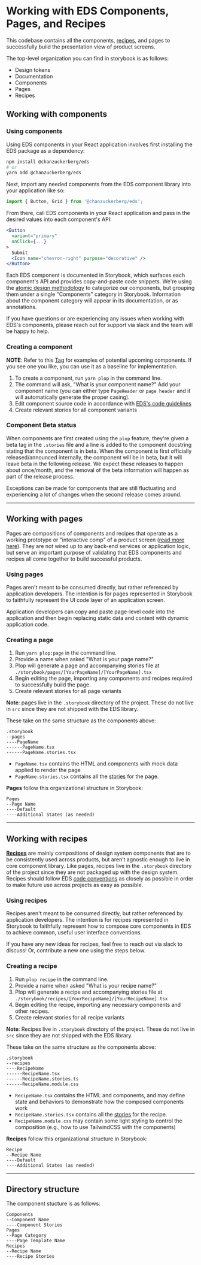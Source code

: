 <Meta title="Documentation/Guidelines/Components" />

# Working with EDS Components, Pages, and Recipes

This codebase contains all the components, [recipes](https://bradfrost.com/blog/post/design-system-components-recipes-and-snowflakes/), and pages to successfully build the presentation view of product screens.

The top-level organization you can find in storybook is as follows:

- Design tokens
- Documentation
- Components
- Pages
- Recipes

## Working with components

### Using components

Using EDS components in your React application involves first installing the EDS package as a dependency:

```bash
npm install @chanzuckerberg/eds
# or
yarn add @chanzuckerberg/eds
```

Next, import any needed components from the EDS component library into your application like so:

```js
import { Button, Grid } from '@chanzuckerberg/eds';
```

From there, call EDS components in your React application and pass in the desired values into each component's API:

```jsx
<Button
  variant="primary"
  onClick={...}
>
  Submit
  <Icon name="chevron-right" purpose="decorative" />
</Button>
```

Each EDS component is documented in Storybook, which surfaces each component's API and provides copy-and-paste code snippets. We're using the [atomic design methodology](https://atomicdesign.bradfrost.com/chapter-2/#the-atomic-design-methodology) to categorize our components, but grouping them under a single "Components" category in Storybook. Information about the component category will appear in its documentation, or as annotations.

If you have questions or are experiencing any issues when working with EDS's components, please reach out for support via slack and the team will be happy to help.

### Creating a component

**NOTE**: Refer to this [Tag](https://github.com/chanzuckerberg/edu-design-system/tree/upcoming-components) for examples of potential upcoming components. If you see one you like, you can use it as a baseline for implementation.

1. To create a component, run `yarn plop` in the command line.
2. The command will ask, "What is your component name?" Add your component name (you can either type `PageHeader` or `page header` and it will automatically generate the proper casing).
3. Edit component source code in accordance with [EDS's code guidelines][code-guidelines]
4. Create relevant stories for all component variants

### Component Beta status

When components are first created using the `plop` feature, they're given a beta tag in the `.stories` file and a line is added to the component docstring stating that the component is in beta. When the component is first officially released/announced internally, the component will be in beta, but it will leave beta in the following release. We expect these releases to happen about once/month, and the removal of the beta information will happen as part of the release process.

Exceptions can be made for components that are still fluctuating and experiencing a lot of changes when the second release comes around.

---

## Working with pages

Pages are compositions of components and recipes that operate as a working prototype or "interactive comp" of a product screen ([read more here](https://bradfrost.com/blog/post/atomic-design-and-storybook/)). They are not wired up to any back-end services or application logic, but serve an important purpose of validating that EDS components and recipes all come together to build successful products.

### Using pages

Pages aren't meant to be consumed directly, but rather referenced by application developers. The intention is for pages represented in Storybook to faithfully represent the UI code layer of an application screen.

Application developers can copy and paste page-level code into the application and then begin replacing static data and content with dynamic application code.

### Creating a page

1. Run `yarn plop:page` in the command line.
2. Provide a name when asked "What is your page name?"
3. Plop will generate a page and accompanying stories file at `./storybook/pages/[YourPageName]/[YourPageName].tsx`
4. Begin editing the page, importing any components and recipes required to successfully build the page.
5. Create relevant stories for all page variants

**Note**: pages live in the `.storybook` directory of the project. These do not live in `src` since they are not shipped with the EDS library.

These take on the same structure as the components above:

```
.storybook
--pages
----PageName
------PageName.tsx
------PageName.stories.tsx
```

- `PageName.tsx` contains the HTML and components with mock data applied to render the page
- `PageName.stories.tsx` contains all the [stories](https://storybook.js.org/basics/writing-stories/) for the page.

**Pages** follow this organizational structure in Storybook:

```
Pages
--Page Name
----Default
----Additional States (as needed)
```

---

## Working with recipes

**[Recipes](https://bradfrost.com/blog/post/design-system-components-recipes-and-snowflakes/)** are mainly compositions of design system components that are to be consistently used across products, but aren’t agnostic enough to live in core component library. Like pages, recipes live in the `.storybook` directory of the project since they are not packaged up with the design system. Recipes should follow EDS [code conventions][code-guidelines] as closely as possible in order to make future use across projects as easy as possible.

### Using recipes

Recipes aren't meant to be consumed directly, but rather referenced by application developers. The intention is for recipes represented in Storybook to faithfully represent how to compose core components in EDS to achieve common, useful user interface conventions.

If you have any new ideas for recipes, feel free to reach out via slack to discuss! Or, contribute a new one using the steps below.

### Creating a recipe

1. Run `plop recipe` in the command line.
2. Provide a name when asked "What is your recipe name?"
3. Plop will generate a recipe and accompanying stories file at `./storybook/recipes/[YourRecipeName]/[YourRecipeName].tsx`
4. Begin editing the recipe, importing any necessary components and other recipes.
5. Create relevant stories for all recipe variants

**Note**: Recipes live in `.storybook` directory of the project. These do not live in `src` since they are not shipped with the EDS library.

These take on the same structure as the components above:

```
.storybook
--recipes
----RecipeName
------RecipeName.tsx
------RecipeName.stories.ts
------RecipeName.module.css
```

- `RecipeName.tsx` contains the HTML and components, and may define state and behaviors to demonstrate how the composed components work
- `RecipeName.stories.tsx` contains all the [stories](https://storybook.js.org/basics/writing-stories/) for the recipe.
- `RecipeName.module.css` may contain some light styling to control the composition (e.g., how to use TailwindCSS with the components)

**Recipes** follow this organizational structure in Storybook:

```
Recipe
--Recipe Name
----Default
----Additional States (as needed)
```

---

## Directory structure <a name="directory"></a>

The component stucture is as follows:

```
Components
--Component Name
----Component Stories
Pages
--Page Category
----Page Template Name
Recipes
--Recipe Name
----Recipe Stories
```

[code-guidelines]: ./?path=/story/documentation-guidelines-code-guidelines--page
